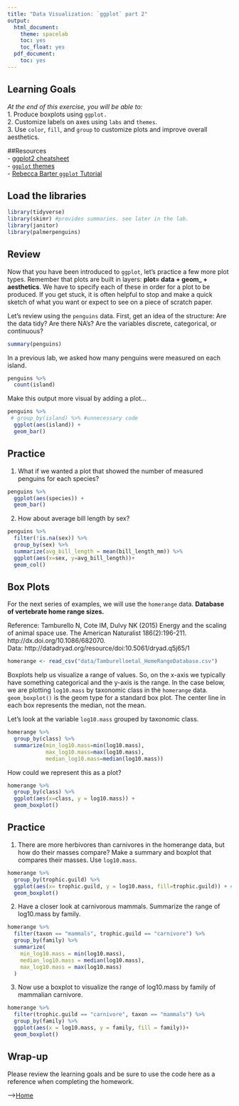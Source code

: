```yaml
---
title: "Data Visualization: `ggplot` part 2"
output:
  html_document:
    theme: spacelab
    toc: yes
    toc_float: yes
  pdf_document:
    toc: yes
---
```


## Learning Goals
*At the end of this exercise, you will be able to:*    
1. Produce boxplots using `ggplot.`  
2. Customize labels on axes using `labs` and `themes`.  
3. Use `color`, `fill`, and `group` to customize plots and improve overall aesthetics.  

##Resources  
- [ggplot2 cheatsheet](https://www.rstudio.com/wp-content/uploads/2015/03/ggplot2-cheatsheet.pdf)  
- [`ggplot` themes](https://ggplot2.tidyverse.org/reference/ggtheme.html)  
- [Rebecca Barter `ggplot` Tutorial](http://www.rebeccabarter.com/blog/2017-11-17-ggplot2_tutorial/)  

## Load the libraries
```r
library(tidyverse)
library(skimr) #provides summaries. see later in the lab.
library(janitor)
library(palmerpenguins)
```

## Review
Now that you have been introduced to `ggplot`, let's practice a few more plot types. Remember that plots are built in layers: **plot= data + geom_ + aesthetics**. We have to specify each of these in order for a plot to be produced. If you get stuck, it is often helpful to stop and make a quick sketch of what you want or expect to see on a piece of scratch paper.  

Let's review using the `penguins` data. First, get an idea of the structure: Are the data tidy? Are there NA's? Are the variables discrete, categorical, or continuous?
```r
summary(penguins)
```

In a previous lab, we asked how many penguins were measured on each island.
```r
penguins %>% 
  count(island)
```

Make this output more visual by adding a plot...
```r
penguins %>% 
 # group_by(island) %>% #unnecessary code
  ggplot(aes(island)) + 
  geom_bar()
```

## Practice
1. What if we wanted a plot that showed the number of measured penguins for each species?
```r
penguins %>% 
  ggplot(aes(species)) +
  geom_bar()
```

2. How about average bill length by sex?
```r
penguins %>%
  filter(!is.na(sex)) %>% 
  group_by(sex) %>% 
  summarize(avg_bill_length = mean(bill_length_mm)) %>% 
  ggplot(aes(x=sex, y=avg_bill_length))+
  geom_col()
```

## Box Plots
For the next series of examples, we will use the `homerange` data.  **Database of vertebrate home range sizes.**   

Reference: Tamburello N, Cote IM, Dulvy NK (2015) Energy and the scaling of animal space use. The American Naturalist 186(2):196-211. http://dx.doi.org/10.1086/682070.  
Data: http://datadryad.org/resource/doi:10.5061/dryad.q5j65/1  

```r
homerange <- read_csv("data/Tamburelloetal_HomeRangeDatabase.csv")
```

Boxplots help us visualize a range of values. So, on the x-axis we typically have something categorical and the y-axis is the range. In the case below, we are plotting `log10.mass` by taxonomic class in the `homerange` data. `geom_boxplot()` is the geom type for a standard box plot. The center line in each box represents the median, not the mean.

Let's look at the variable `log10.mass` grouped by taxonomic class.
```r
homerange %>% 
  group_by(class) %>% 
  summarize(min_log10.mass=min(log10.mass),
            max_log10.mass=max(log10.mass),
            median_log10.mass=median(log10.mass))
```

How could we represent this as a plot?
```r
homerange %>% 
  group_by(class) %>% 
  ggplot(aes(x=class, y = log10.mass)) +
  geom_boxplot()
```

## Practice
1. There are more herbivores than carnivores in the homerange data, but how do their masses compare? Make a summary and boxplot that compares their masses. Use `log10.mass`.
```r
homerange %>% 
  group_by(trophic.guild) %>% 
  ggplot(aes(x= trophic.guild, y = log10.mass, fill=trophic.guild)) + #"fill=" adds fun colors!
  geom_boxplot()
```

2. Have a closer look at carnivorous mammals. Summarize the range of log10.mass by family.
```r
homerange %>% 
  filter(taxon == "mammals", trophic.guild == "carnivore") %>% 
  group_by(family) %>% 
  summarize(
    min_log10.mass = min(log10.mass),
    median_log10.mass = median(log10.mass),
    max_log10.mass = max(log10.mass)
  )
```

3. Now use a boxplot to visualize the range of log10.mass by family of mammalian carnivore.
```r
homerange %>% 
  filter(trophic.guild == "carnivore", taxon == "mammals") %>% 
  group_by(family) %>% 
  ggplot(aes(x = log10.mass, y = family, fill = family))+
  geom_boxplot()
```

## Wrap-up  
Please review the learning goals and be sure to use the code here as a reference when completing the homework.  

-->[Home](https://jmledford3115.github.io/datascibiol/)